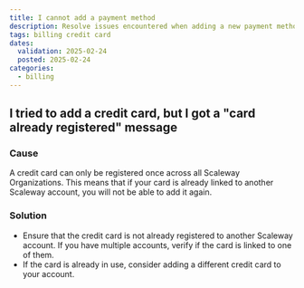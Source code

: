 ```yaml
---
title: I cannot add a payment method
description: Resolve issues encountered when adding a new payment method to your Scaleway account.
tags: billing credit card
dates:
  validation: 2025-02-24
  posted: 2025-02-24
categories:
  - billing
---
```



## I tried to add a credit card, but I got a "card already registered" message

### Cause
A credit card can only be registered once across all Scaleway Organizations. This means that if your card is already linked to another Scaleway account, you will not be able to add it again.

### Solution
- Ensure that the credit card is not already registered to another Scaleway account. If you have multiple accounts, verify if the card is linked to one of them.
- If the card is already in use, consider adding a different credit card to your account.

